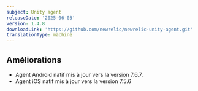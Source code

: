 ```yaml
---
subject: Unity agent
releaseDate: '2025-06-03'
version: 1.4.8
downloadLink: 'https://github.com/newrelic/newrelic-unity-agent.git'
translationType: machine
---
```


## Améliorations

* Agent Android natif mis à jour vers la version 7.6.7.
* Agent iOS natif mis à jour vers la version 7.5.6